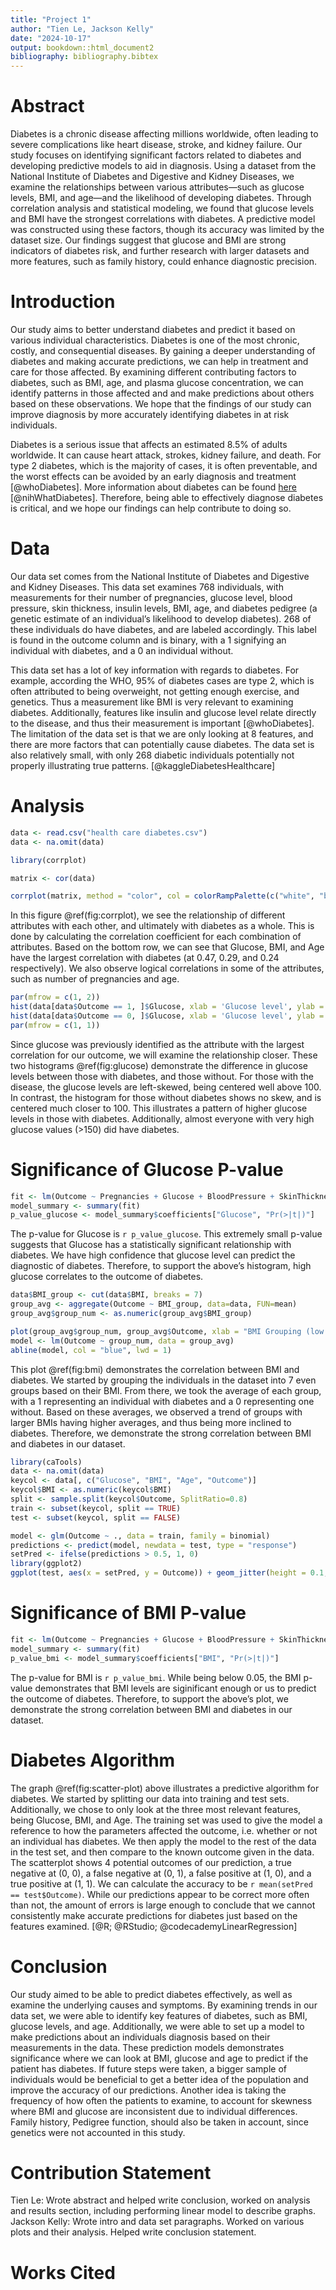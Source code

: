 ```yaml
---
title: "Project 1"
author: "Tien Le, Jackson Kelly"
date: "2024-10-17"
output: bookdown::html_document2
bibliography: bibliography.bibtex
---
```

# Abstract
Diabetes is a chronic disease affecting millions worldwide, often leading to severe complications like heart disease, stroke, and kidney failure. Our study focuses on identifying significant factors related to diabetes and developing predictive models to aid in diagnosis. Using a dataset from the National Institute of Diabetes and Digestive and Kidney Diseases, we examine the relationships between various attributes—such as glucose levels, BMI, and age—and the likelihood of developing diabetes. Through correlation analysis and statistical modeling, we found that glucose levels and BMI have the strongest correlations with diabetes. A predictive model was constructed using these factors, though its accuracy was limited by the dataset size. Our findings suggest that glucose and BMI are strong indicators of diabetes risk, and further research with larger datasets and more features, such as family history, could enhance diagnostic precision.

# Introduction 
Our study aims to better understand diabetes and predict it based on various individual characteristics. Diabetes is one of the most chronic, costly, and consequential diseases. By gaining a deeper understanding of diabetes and making accurate predictions, we can help in treatment and care for those affected. By examining different contributing factors to diabetes, such as BMI, age, and plasma glucose concentration, we can identify patterns in those affected and and make predictions about others based on these observations. We hope that the findings of our study can improve diagnosis by more accurately identifying diabetes in at risk individuals. 

Diabetes is a serious issue that affects an estimated 8.5% of adults worldwide. It can cause heart attack, strokes, kidney failure, and death. For type 2 diabetes, which is the majority of cases, it is often preventable, and the worst effects can be avoided by an early diagnosis and treatment [@whoDiabetes]. More information about diabetes can be found [here](https://www.niddk.nih.gov/health-information/diabetes/overview/what-is-diabetes) [@nihWhatDiabetes]. Therefore, being able to effectively diagnose diabetes is critical, and we hope our findings can help contribute to doing so. 

# Data
Our data set comes from the National Institute of Diabetes and Digestive and Kidney Diseases. This data set examines 768 individuals, with measurements for their number of pregnancies, glucose level, blood pressure, skin thickness, insulin levels, BMI, age, and diabetes pedigree (a genetic estimate of an individual’s likelihood to develop diabetes). 268 of these individuals do have diabetes, and are labeled accordingly. This label is found in the outcome column and is binary, with a 1 signifying an individual with diabetes, and a 0 an individual without. 

This data set has a lot of key information with regards to diabetes. For example, according the WHO, 95% of diabetes cases are type 2, which is often attributed to being overweight, not getting enough exercise, and genetics. Thus a measurement like BMI is very relevant to examining diabetes. Additionally, features like insulin and glucose level relate directly to the disease, and thus their measurement is important [@whoDiabetes]. The limitation of the data set is that we are only looking at 8 features, and there are more factors that can potentially cause diabetes. The data set is also relatively small, with only 268 diabetic individuals potentially not properly illustrating true patterns. [@kaggleDiabetesHealthcare]

# Analysis
```r
data <- read.csv("health care diabetes.csv")
data <- na.omit(data)

library(corrplot)

matrix <- cor(data)

corrplot(matrix, method = "color", col = colorRampPalette(c("white", "blue"))(500), addCoef.col = "black", tl.srt = 45, tl.col = "black")


```

In this figure \@ref(fig:corrplot), we see the relationship of different attributes with each other, and ultimately with diabetes as a whole. This is done by calculating the correlation coefficient for each combination of attributes. Based on the bottom row, we can see that Glucose, BMI, and Age have the largest correlation with diabetes (at 0.47, 0.29, and 0.24 respectively). We also observe logical correlations in some of the attributes, such as number of pregnancies and age. 

```r
par(mfrow = c(1, 2))
hist(data[data$Outcome == 1, ]$Glucose, xlab = 'Glucose level', ylab = '# Observations', main='Glucose Levels w/ Diabetes', xlim = c(min(data$Glucose), max(data$Glucose)), col = "red")
hist(data[data$Outcome == 0, ]$Glucose, xlab = 'Glucose level', ylab = '# Observations', main='Glucose Levels w/out Diabetes', xlim = c(min(data$Glucose), max(data$Glucose)), col = "blue")
par(mfrow = c(1, 1))
```

Since glucose was previously identified as the attribute with the largest correlation for our outcome, we will examine the relationship closer. These two histograms \@ref(fig:glucose) demonstrate the difference in glucose levels between those with diabetes, and those without. For those with the disease, the glucose levels are left-skewed, being centered well above 100. In contrast, the histogram for those without diabetes shows no skew, and is centered much closer to 100. This illustrates a pattern of higher glucose levels in those with diabetes. Additionally, almost everyone with very high glucose values (>150) did have diabetes. 


# Significance of Glucose P-value
```r
fit <- lm(Outcome ~ Pregnancies + Glucose + BloodPressure + SkinThickness + Insulin + BMI + DiabetesPedigreeFunction + Age, data = data)
model_summary <- summary(fit)
p_value_glucose <- model_summary$coefficients["Glucose", "Pr(>|t|)"]
```


The p-value for Glucose is `r p_value_glucose`. 
This extremely small p-value suggests that Glucose has a statistically significant relationship with diabetes. We have high confidence that glucose level can predict the diagnostic of diabetes. Therefore, to support the above's histogram, high glucose correlates to the outcome of diabetes.

```r
data$BMI_group <- cut(data$BMI, breaks = 7)
group_avg <- aggregate(Outcome ~ BMI_group, data=data, FUN=mean)
group_avg$group_num <- as.numeric(group_avg$BMI_group)

plot(group_avg$group_num, group_avg$Outcome, xlab = "BMI Grouping (low to high)", ylab = "Diabetes", main = "BMI and Diabetes", col = "blue", pch = 16)
model <- lm(Outcome ~ group_num, data = group_avg)
abline(model, col = "blue", lwd = 1)
```
 

This plot \@ref(fig:bmi) demonstrates the correlation between BMI and diabetes. We started by grouping the individuals in the dataset into 7 even groups based on their BMI. From there, we took the average of each group, with a 1 representing an individual with diabetes and a 0 representing one without. Based on these averages, we observed a trend of groups with larger BMIs having higher averages, and thus being more inclined to diabetes. Therefore, we demonstrate the strong correlation between BMI and diabetes in our dataset.  



```r
library(caTools)
data <- na.omit(data)
keycol <- data[, c("Glucose", "BMI", "Age", "Outcome")]
keycol$BMI <- as.numeric(keycol$BMI)
split <- sample.split(keycol$Outcome, SplitRatio=0.8)
train <- subset(keycol, split == TRUE)
test <- subset(keycol, split == FALSE)

model <- glm(Outcome ~ ., data = train, family = binomial)
predictions <- predict(model, newdata = test, type = "response")
setPred <- ifelse(predictions > 0.5, 1, 0)
library(ggplot2)
ggplot(test, aes(x = setPred, y = Outcome)) + geom_jitter(height = 0.1, width = 0.1, color = "blue") + labs(title="Can we predict Diabetes?")
```

# Significance of BMI P-value
```r
fit <- lm(Outcome ~ Pregnancies + Glucose + BloodPressure + SkinThickness + Insulin + BMI + DiabetesPedigreeFunction + Age, data = data)
model_summary <- summary(fit)
p_value_bmi <- model_summary$coefficients["BMI", "Pr(>|t|)"]
```
The p-value for BMI is `r p_value_bmi`. While being below 0.05, the BMI p-value demonstrates that BMI levels are siginificant enough or us to predict the outcome of diabetes. Therefore, to support the above's plot, we demonstrate the strong correlation between BMI and diabetes in our dataset.  

# Diabetes Algorithm 
The graph \@ref(fig:scatter-plot) above illustrates a predictive algorithm for diabetes. We started by splitting our data into training and test sets. Additionally, we chose to only look at the three most relevant features, being Glucose, BMI, and Age. The training set was used to give the model a reference to how the parameters affected the outcome, i.e. whether or not an individual has diabetes. We then apply the model to the rest of the data in the test set, and then compare to the known outcome given in the data. The scatterplot shows 4 potential outcomes of our prediction, a true negative at (0, 0), a false negative at (0, 1), a false positive at (1, 0), and a true positive at (1, 1). We can calculate the accuracy to be `r mean(setPred == test$Outcome)`. While our predictions appear to be correct more often than not, the amount of errors is large enough to conclude that we cannot consistently make accurate predictions for diabetes just based on the features examined. [@R; @RStudio; @codecademyLinearRegression]

# Conclusion
Our study aimed to be able to predict diabetes effectively, as well as examine the underlying causes and symptoms. By examining trends in our data set, we were able to identify key features of diabetes, such as BMI, glucose levels, and age. Additionally, we were able to set up a model to make predictions about an individuals diagnosis based on their measurements in the data. These prediction models demonstrates significance where we can look at BMI, glucose and age to predict if the patient has diabetes. If future steps were taken, a bigger sample of individuals would be beneficial to get a better idea of the population and improve the accuracy of our predictions. Another idea is taking the frequency of how often the patients to examine, to account for skewness where BMI and glucose are inconsistent due to individual differences. Family history, Pedigree function, should also be taken in account, since genetics were not accounted in this study. 

# Contribution Statement
Tien Le: Wrote abstract and helped write conclusion, worked on analysis and results section, including performing linear model to describe graphs.  
Jackson Kelly: Wrote intro and data set paragraphs. Worked on various plots and their analysis. Helped write conclusion statement. 

# Works Cited
